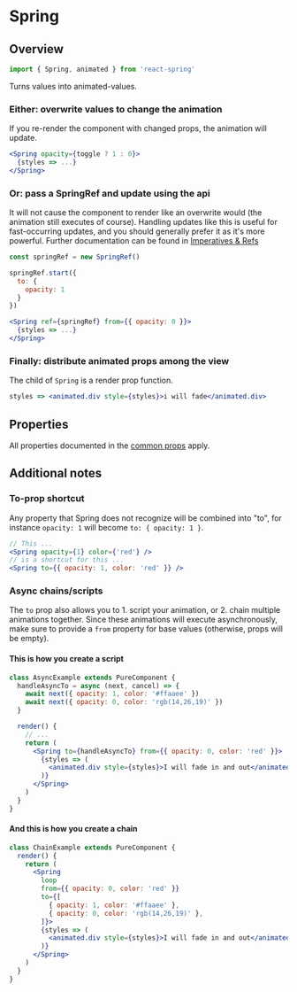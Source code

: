 # Spring

## Overview

```js
import { Spring, animated } from 'react-spring'
```

Turns values into animated-values.

### Either: overwrite values to change the animation

If you re-render the component with changed props, the animation will update.

```jsx
<Spring opacity={toggle ? 1 : 0}>
  {styles => ...}
</Spring>
```

### Or: pass a SpringRef and update using the api

It will not cause the component to render like an overwrite would (the animation still executes of course). Handling updates like this is useful for fast-occurring updates, and you should generally prefer it as it's more powerful. Further documentation can be found in [Imperatives & Refs](/common/imperatives-and-refs#api-methods)

```jsx
const springRef = new SpringRef()

springRef.start({
  to: {
    opacity: 1
  }
})

<Spring ref={springRef} from={{ opacity: 0 }}>
  {styles => ...}
</Spring>
```

### Finally: distribute animated props among the view

The child of `Spring` is a render prop function.

```jsx
styles => <animated.div style={styles}>i will fade</animated.div>
```

## Properties

All properties documented in the [common props](/common/props) apply.

## Additional notes

### To-prop shortcut

Any property that Spring does not recognize will be combined into "to", for instance `opacity: 1` will become `to: { opacity: 1 }`.

```jsx
// This ...
<Spring opacity={1} color={'red'} />
// is a shortcut for this ...
<Spring to={{ opacity: 1, color: 'red' }} />
```

### Async chains/scripts

The `to` prop also allows you to 1. script your animation, or 2. chain multiple animations together. Since these animations will execute asynchronously, make sure to provide a `from` property for base values (otherwise, props will be empty).

#### This is how you create a script

```jsx
class AsyncExample extends PureComponent {
  handleAsyncTo = async (next, cancel) => {
    await next({ opacity: 1, color: '#ffaaee' })
    await next({ opacity: 0, color: 'rgb(14,26,19)' })
  }

  render() {
    // ...
    return (
      <Spring to={handleAsyncTo} from={{ opacity: 0, color: 'red' }}>
        {styles => (
          <animated.div style={styles}>I will fade in and out</animated.div>
        )}
      </Spring>
    )
  }
}
```

#### And this is how you create a chain

```jsx render=true edit=true
class ChainExample extends PureComponent {
  render() {
    return (
      <Spring
        loop
        from={{ opacity: 0, color: 'red' }}
        to={[
          { opacity: 1, color: '#ffaaee' },
          { opacity: 0, color: 'rgb(14,26,19)' },
        ]}>
        {styles => (
          <animated.div style={styles}>I will fade in and out</animated.div>
        )}
      </Spring>
    )
  }
}
```
